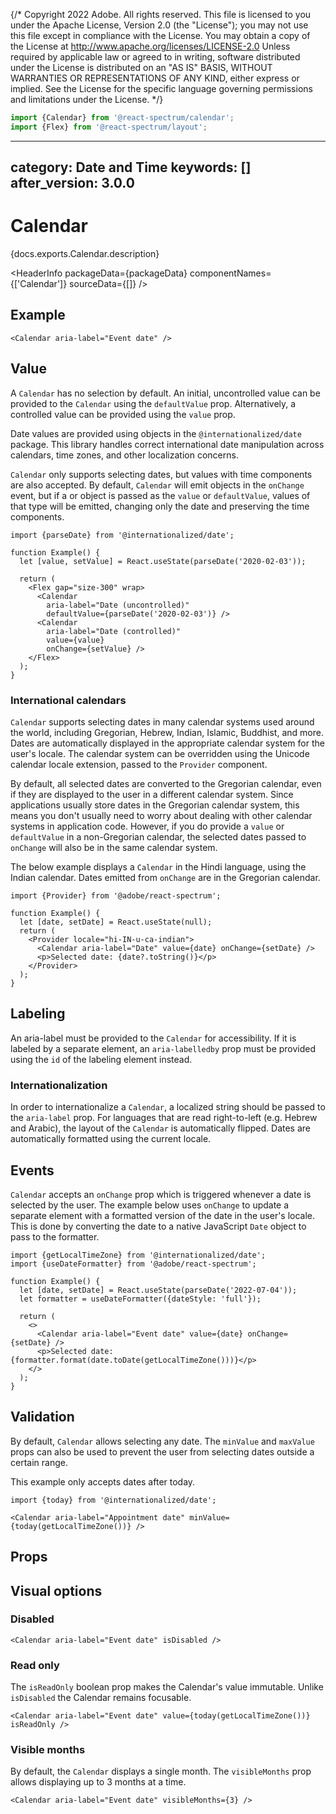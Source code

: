 {/* Copyright 2022 Adobe. All rights reserved.
This file is licensed to you under the Apache License, Version 2.0 (the "License");
you may not use this file except in compliance with the License. You may obtain a copy
of the License at http://www.apache.org/licenses/LICENSE-2.0
Unless required by applicable law or agreed to in writing, software distributed under
the License is distributed on an "AS IS" BASIS, WITHOUT WARRANTIES OR REPRESENTATIONS
OF ANY KIND, either express or implied. See the License for the specific language
governing permissions and limitations under the License. */}



```jsx import
import {Calendar} from '@react-spectrum/calendar';
import {Flex} from '@react-spectrum/layout';
```

---
category: Date and Time
keywords: []
after_version: 3.0.0
---

# Calendar

<PageDescription>{docs.exports.Calendar.description}</PageDescription>

<HeaderInfo
  packageData={packageData}
  componentNames={['Calendar']}
  sourceData={[]} />

## Example

```tsx example
<Calendar aria-label="Event date" />
```

## Value

A `Calendar` has no selection by default. An initial, uncontrolled value can be provided to the `Calendar` using the `defaultValue` prop. Alternatively, a controlled value can be provided using the `value` prop.

Date values are provided using objects in the `@internationalized/date` package. This library handles correct international date manipulation across calendars, time zones, and other localization concerns.

`Calendar` only supports selecting dates, but values with time components are also accepted. By default, `Calendar` will emit <TypeLink links={i18nDocs.links} type={i18nDocs.exports.CalendarDate} /> objects in the `onChange` event, but if a <TypeLink links={i18nDocs.links} type={i18nDocs.exports.CalendarDateTime} /> or <TypeLink links={i18nDocs.links} type={i18nDocs.exports.ZonedDateTime} /> object is passed as the `value` or `defaultValue`, values of that type will be emitted, changing only the date and preserving the time components.

```tsx example
import {parseDate} from '@internationalized/date';

function Example() {
  let [value, setValue] = React.useState(parseDate('2020-02-03'));

  return (
    <Flex gap="size-300" wrap>
      <Calendar
        aria-label="Date (uncontrolled)"
        defaultValue={parseDate('2020-02-03')} />
      <Calendar
        aria-label="Date (controlled)"
        value={value}
        onChange={setValue} />
    </Flex>
  );
}
```

### International calendars

`Calendar` supports selecting dates in many calendar systems used around the world, including Gregorian, Hebrew, Indian, Islamic, Buddhist, and more. Dates are automatically displayed in the appropriate calendar system for the user's locale. The calendar system can be overridden using the Unicode calendar locale extension, passed to the `Provider` component.

By default, all selected dates are converted to the Gregorian calendar, even if they are displayed to the user in a different calendar system. Since applications usually store dates in the Gregorian calendar system, this means you don't usually need to worry about dealing with other calendar systems in application code. However, if you do provide a `value` or `defaultValue` in a non-Gregorian calendar, the selected dates passed to `onChange` will also be in the same calendar system.

The below example displays a `Calendar` in the Hindi language, using the Indian calendar. Dates emitted from `onChange` are in the Gregorian calendar.

```tsx example
import {Provider} from '@adobe/react-spectrum';

function Example() {
  let [date, setDate] = React.useState(null);
  return (
    <Provider locale="hi-IN-u-ca-indian">
      <Calendar aria-label="Date" value={date} onChange={setDate} />
      <p>Selected date: {date?.toString()}</p>
    </Provider>
  );
}
```

## Labeling

An aria-label must be provided to the `Calendar` for accessibility. If it is labeled by a separate element, an `aria-labelledby` prop must be provided using the `id` of the labeling element instead.

### Internationalization

In order to internationalize a `Calendar`, a localized string should be passed to the `aria-label` prop. For languages that are read right-to-left (e.g. Hebrew and Arabic), the layout of the `Calendar` is automatically flipped. Dates are automatically formatted using the current locale.

## Events

`Calendar` accepts an `onChange` prop which is triggered whenever a date is selected by the user. The example below uses `onChange` to update a separate element with a formatted version of the date in the user's locale. This is done by converting the date to a native JavaScript `Date` object to pass to the formatter.

```tsx example
import {getLocalTimeZone} from '@internationalized/date';
import {useDateFormatter} from '@adobe/react-spectrum';

function Example() {
  let [date, setDate] = React.useState(parseDate('2022-07-04'));
  let formatter = useDateFormatter({dateStyle: 'full'});

  return (
    <>
      <Calendar aria-label="Event date" value={date} onChange={setDate} />
      <p>Selected date: {formatter.format(date.toDate(getLocalTimeZone()))}</p>
    </>
  );
}
```

## Validation

By default, `Calendar` allows selecting any date. The `minValue` and `maxValue` props can also be used to prevent the user from selecting dates outside a certain range.

This example only accepts dates after today.

```tsx example
import {today} from '@internationalized/date';

<Calendar aria-label="Appointment date" minValue={today(getLocalTimeZone())} />
```

## Props

<PropTable component={docs.exports.Calendar} links={docs.links} />

## Visual options

### Disabled

```tsx example
<Calendar aria-label="Event date" isDisabled />
```

### Read only

The `isReadOnly` boolean prop makes the Calendar's value immutable. Unlike `isDisabled` the Calendar remains focusable.

```tsx example
<Calendar aria-label="Event date" value={today(getLocalTimeZone())} isReadOnly />
```

### Visible months

By default, the `Calendar` displays a single month. The `visibleMonths` prop allows displaying up to 3 months at a time.

```tsx example
<Calendar aria-label="Event date" visibleMonths={3} />
```
